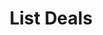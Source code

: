 ---
title: 'List Deals'
description: 'List Deals in any CRM Platform using this endpoint'
openapi: "GET /crm/deal"
---